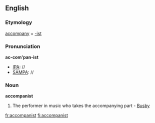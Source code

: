 ==English==

===Etymology===
[[accompany]] + [[-ist]]
===Pronunciation===
'''ac-com'pan-ist'''
*[[IPA]]: //
*[[SAMPA]]: //
===Noun===
'''accompanist'''

#The performer in music who takes the accompanying part - [[Busby]]

[[fr:accompanist]]
[[fi:accompanist]]